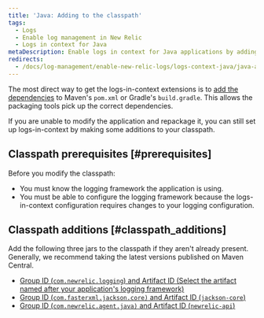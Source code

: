 ```yaml
---
title: 'Java: Adding to the classpath'
tags:
  - Logs
  - Enable log management in New Relic
  - Logs in context for Java
metaDescription: Enable logs in context for Java applications by adding dependencies to Maven and Gradle configuration files.
redirects:
  - /docs/log-management/enable-new-relic-logs/logs-context-java/java-adding-classpath
---
```


The most direct way to get the logs-in-context extensions is to [add the dependencies](/docs/log-management/enable-logs/logs-context-java/java-configure-java-util-logging#enable-logs-javautil) to Maven's `pom.xml` or Gradle's `build.gradle`. This allows the packaging tools pick up the correct dependencies.

If you are unable to modify the application and repackage it, you can still set up logs-in-context by making some additions to your classpath.

## Classpath prerequisites [#prerequisites]

Before you modify the classpath:

* You must know the logging framework the application is using.
* You must be able to configure the logging framework because the logs-in-context configuration requires changes to your logging configuration.

## Classpath additions [#classpath_additions]

Add the following three jars to the classpath if they aren't already present. Generally, we recommend taking the latest versions published on Maven Central.

* [Group ID (`com.newrelic.logging`) and Artifact ID (Select the artifact named after your application's logging framework)](https://search.maven.org/search?q=g:com.newrelic.logging)
* [Group ID (`com.fasterxml.jackson.core)` and Artifact ID (`jackson-core`)](https://search.maven.org/search?q=g:com.fasterxml.jackson.core%20a:jackson-core)
* [Group ID (`com.newrelic.agent.java)` and Artifact ID (`newrelic-api`)](https://search.maven.org/search?q=g:com.newrelic.agent.java%20a:newrelic-api)
